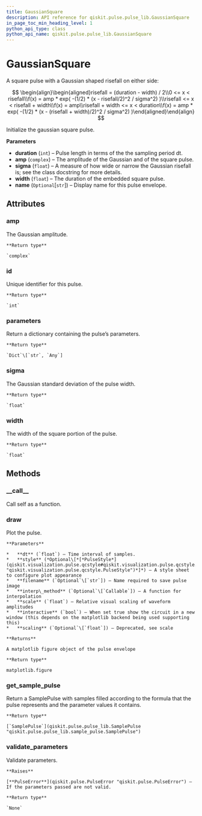 ```yaml
---
title: GaussianSquare
description: API reference for qiskit.pulse.pulse_lib.GaussianSquare
in_page_toc_min_heading_level: 1
python_api_type: class
python_api_name: qiskit.pulse.pulse_lib.GaussianSquare
---
```


# GaussianSquare

<Class id="qiskit.pulse.pulse_lib.GaussianSquare" isDedicatedPage={true} github="https://github.com/qiskit/qiskit/tree/stable/0.14/qiskit/pulse/pulse_lib/parametric_pulses.py" signature="GaussianSquare(duration, amp, sigma, width, name=None)" modifiers="class">
  A square pulse with a Gaussian shaped risefall on either side:

$$
\begin{align}\begin{aligned}risefall = (duration - width) / 2\\0 <= x < risefall\\f(x) = amp * exp( -(1/2) * (x - risefall/2)^2 / sigma^2) )\\risefall <= x < risefall + width\\f(x) = amp\\risefall + width <= x < duration\\f(x) = amp * exp( -(1/2) * (x - (risefall + width)/2)^2 / sigma^2) )\end{aligned}\end{align} 
$$

  Initialize the gaussian square pulse.

  **Parameters**

  *   **duration** (`int`) – Pulse length in terms of the the sampling period dt.
  *   **amp** (`complex`) – The amplitude of the Gaussian and of the square pulse.
  *   **sigma** (`float`) – A measure of how wide or narrow the Gaussian risefall is; see the class docstring for more details.
  *   **width** (`float`) – The duration of the embedded square pulse.
  *   **name** (`Optional`\[`str`]) – Display name for this pulse envelope.

  ## Attributes

  <span id="gaussiansquare-amp" />

  ### amp

  <Attribute id="qiskit.pulse.pulse_lib.GaussianSquare.amp" attributeTypeHint="complex">
    The Gaussian amplitude.

    **Return type**

    `complex`
  </Attribute>

  <span id="gaussiansquare-id" />

  ### id

  <Attribute id="qiskit.pulse.pulse_lib.GaussianSquare.id" attributeTypeHint="int">
    Unique identifier for this pulse.

    **Return type**

    `int`
  </Attribute>

  <span id="gaussiansquare-parameters" />

  ### parameters

  <Attribute id="qiskit.pulse.pulse_lib.GaussianSquare.parameters" attributeTypeHint="Dict[str, Any]">
    Return a dictionary containing the pulse’s parameters.

    **Return type**

    `Dict`\[`str`, `Any`]
  </Attribute>

  <span id="gaussiansquare-sigma" />

  ### sigma

  <Attribute id="qiskit.pulse.pulse_lib.GaussianSquare.sigma" attributeTypeHint="float">
    The Gaussian standard deviation of the pulse width.

    **Return type**

    `float`
  </Attribute>

  <span id="gaussiansquare-width" />

  ### width

  <Attribute id="qiskit.pulse.pulse_lib.GaussianSquare.width" attributeTypeHint="float">
    The width of the square portion of the pulse.

    **Return type**

    `float`
  </Attribute>

  ## Methods

  <span id="gaussiansquare-call" />

  ### \_\_call\_\_

  <Function id="qiskit.pulse.pulse_lib.GaussianSquare.__call__" signature="GaussianSquare.__call__(channel)">
    Call self as a function.
  </Function>

  <span id="gaussiansquare-draw" />

  ### draw

  <Function id="qiskit.pulse.pulse_lib.GaussianSquare.draw" signature="GaussianSquare.draw(dt=1, style=None, filename=None, interp_method=None, scale=1, interactive=False, scaling=None)">
    Plot the pulse.

    **Parameters**

    *   **dt** (`float`) – Time interval of samples.
    *   **style** (*Optional\[*[*PulseStyle*](qiskit.visualization.pulse.qcstyle#qiskit.visualization.pulse.qcstyle.PulseStyle "qiskit.visualization.pulse.qcstyle.PulseStyle")*]*) – A style sheet to configure plot appearance
    *   **filename** (`Optional`\[`str`]) – Name required to save pulse image
    *   **interp\_method** (`Optional`\[`Callable`]) – A function for interpolation
    *   **scale** (`float`) – Relative visual scaling of waveform amplitudes
    *   **interactive** (`bool`) – When set true show the circuit in a new window (this depends on the matplotlib backend being used supporting this)
    *   **scaling** (`Optional`\[`float`]) – Deprecated, see scale

    **Returns**

    A matplotlib figure object of the pulse envelope

    **Return type**

    matplotlib.figure
  </Function>

  <span id="gaussiansquare-get-sample-pulse" />

  ### get\_sample\_pulse

  <Function id="qiskit.pulse.pulse_lib.GaussianSquare.get_sample_pulse" signature="GaussianSquare.get_sample_pulse()">
    Return a SamplePulse with samples filled according to the formula that the pulse represents and the parameter values it contains.

    **Return type**

    [`SamplePulse`](qiskit.pulse.pulse_lib.SamplePulse "qiskit.pulse.pulse_lib.sample_pulse.SamplePulse")
  </Function>

  <span id="gaussiansquare-validate-parameters" />

  ### validate\_parameters

  <Function id="qiskit.pulse.pulse_lib.GaussianSquare.validate_parameters" signature="GaussianSquare.validate_parameters()">
    Validate parameters.

    **Raises**

    [**PulseError**](qiskit.pulse.PulseError "qiskit.pulse.PulseError") – If the parameters passed are not valid.

    **Return type**

    `None`
  </Function>
</Class>

